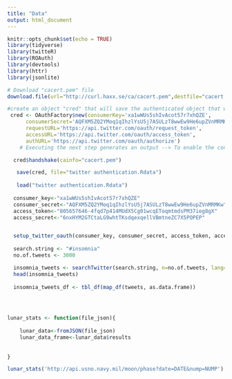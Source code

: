 ```yaml
---
title: "Data"
output: html_document
---
```


```r
knitr::opts_chunk$set(echo = TRUE)
library(tidyverse)
library(twitteR)
library(ROAuth)
library(devtools)
library(httr)
library(jsonlite)
```

```r
# Download "cacert.pem" file
download.file(url="http://curl.haxx.se/ca/cacert.pem",destfile="cacert.pem")

#create an object "cred" that will save the authenticated object that we can use for later sessions
 cred <- OAuthFactory$new(consumerKey='xa1wWUs5shIvAcot57r7xhQZE',
      consumerSecret='AQFXM5ZQ2YMoq1qIhzlYsU5j7ASULzT8wwEw9He6upZVnMRMKw',
      requestURL='https://api.twitter.com/oauth/request_token',
      accessURL='https://api.twitter.com/oauth/access_token',
      authURL='https://api.twitter.com/oauth/authorize')
 	# Executing the next step generates an output --> To enable the connection, please direct your web browser to: <hyperlink> . Note:  You only need to do this part once

  cred$handshake(cainfo="cacert.pem")

   save(cred, file="twitter authentication.Rdata")
   
   load("twitter authentication.Rdata")
   
  consumer_key<-"xa1wWUs5shIvAcot57r7xhQZE"
  consumer_secret<-"AQFXM5ZQ2YMoq1qIhzlYsU5j7ASULzT8wwEw9He6upZVnMRMKw"
  access_token<-"805657646-4fqd7p414MUdX5Cg01wcqEToqmtmdsPM37ieg8gX"
  access_secret<-"6nxHYM2GTCtaLG9whtTKsdqexqellVBmtneZC7X5POPEP"


  setup_twitter_oauth(consumer_key, consumer_secret, access_token, access_secret)
   
  search.string <- "#insomnia"
  no.of.tweets <- 3000

  insomnia_tweets <- searchTwitter(search.string, n=no.of.tweets, lang="en")
  head(insomnia_tweets)
  
  insomnia_tweets_df <- tbl_df(map_df(tweets, as.data.frame))


   

```
```r
lunar_stats <- function(file_json){
    
    lunar_data<-fromJSON(file_json)
    lunar_data_frame<-lunar_data$results
   
  
}

lunar_stats('http://api.usno.navy.mil/moon/phase?date=DATE&nump=NUMP')
```

